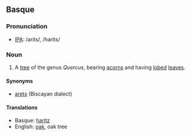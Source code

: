 == Basque ==
===Pronunciation===
* [[International_Phonetic_Alphabet| IPA]]: /arits/, /harits/

=== Noun ===

# A [[tree]] of the genus ''Quercus'', bearing [[acorn]]s and having [[lobed]] [[leaf|leaves]].

==== Synonyms ====
*[[aretx]] (Biscayan dialect)

==== Translations ====
*Basque: [http://eu.wiktionary.org/wiki/haritz haritz]
*English: [[oak]], oak tree